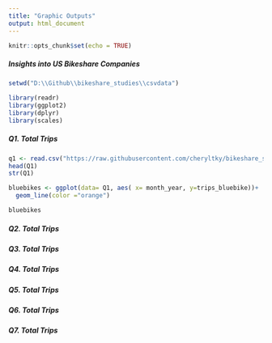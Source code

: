 ```yaml
---
title: "Graphic Outputs"
output: html_document
---
```


```r
knitr::opts_chunk$set(echo = TRUE)
```
##### Insights into US Bikeshare Companies 
```r
setwd("D:\\Github\\bikeshare_studies\\csvdata")
```
```r
library(readr)
library(ggplot2)
library(dplyr)
library(scales)
```


##### Q1. Total Trips

```r

q1 <- read.csv("https://raw.githubusercontent.com/cheryltky/bikeshare_studies/main/csvdata/Q1.csv", sep=",")
head(Q1)
str(Q1)
```

```r
bluebikes <- ggplot(data= Q1, aes( x= month_year, y=trips_bluebike))+
  geom_line(color ="orange")

bluebikes
```

##### Q2. Total Trips
##### Q3. Total Trips
##### Q4. Total Trips
##### Q5. Total Trips
##### Q6. Total Trips
##### Q7. Total Trips



```r

```


